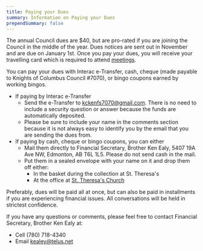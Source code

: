 ```yaml
---
title: Paying your Dues
summary: Information on Paying your Dues
prependSummary: false
---
```


The annual Council dues are $40, but are pro-rated if you are joining the Council in the middle of the year.  Dues notices are sent out in November and are due on January 1st.  Once you pay your dues, you will receive your travelling card which is required to attend [meetings](/Membership/Meetings).

You can pay your dues with Interac e-Transfer, cash, cheque (made payable to Knights of Columbus Council #7070), or bingo coupons earned by working bingos.
- If paying by Interac e-Transfer
    - Send the e-Transfer to kckenfs7070@gmail.com.  There is no need to include a security question or answer because the funds are automatically deposited.
    - Please be sure to include your name in the comments section because it is not always easy to identify you by the email that you are sending the dues from.
- If paying by cash, cheque or bingo coupons, you can either
    - Mail them directly to Financial Secretary, Brother Ken Ealy, 
5407 19A Ave NW, Edmonton, AB T6L 1L5. Please do not send cash in the mail.
    - Put them in a sealed envelope with your name on it and drop them off either:
      - In the basket during the collection at St. Theresa's
      - At the office at [St. Theresa's Church](/OurCouncil/ParishInformation)

Preferably, dues will be paid all at once, but can also be paid in installments if you are experiencing financial issues.  All conversations will be held in strictest confidence.

If you have any questions or comments, please feel free to contact Financial Secretary, Brother Ken Ealy at:

- Cell (780) 718-4340 
- Email kealey@telus.net

